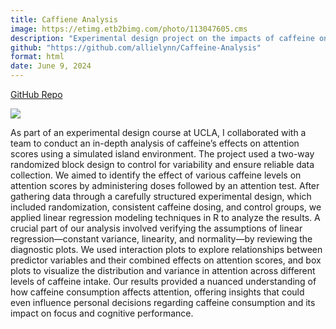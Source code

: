 ```yaml
---
title: Caffiene Analysis
image: https://etimg.etb2bimg.com/photo/113047605.cms
description: "Experimental design project on the impacts of caffeine on attention levels."
github: "https://github.com/allielynn/Caffeine-Analysis"
format: html
date: June 9, 2024
---
```


[GitHub Repo]({{< meta github >}})

![](https://etimg.etb2bimg.com/photo/113047605.cms)

As part of an experimental design course at UCLA, I collaborated with a team to conduct an in-depth analysis of caffeine’s effects on attention scores using a simulated island environment. The project used a two-way randomized block design to control for variability and ensure reliable data collection. We aimed to identify the effect of various caffeine levels on attention scores by administering doses followed by an attention test. After gathering data through a carefully structured experimental design, which included randomization, consistent caffeine dosing, and control groups, we applied linear regression modeling techniques in R to analyze the results. A crucial part of our analysis involved verifying the assumptions of linear regression—constant variance, linearity, and normality—by reviewing the diagnostic plots. We used interaction plots to explore relationships between predictor variables and their combined effects on attention scores, and box plots to visualize the distribution and variance in attention across different levels of caffeine intake. Our results provided a nuanced understanding of how caffeine consumption affects attention, offering insights that could even influence personal decisions regarding caffeine consumption and its impact on focus and cognitive performance.